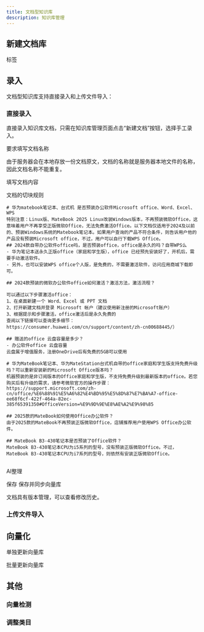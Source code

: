---
title: 文档型知识库
description: 知识库管理
---

## 新建文档库
标签

## 录入

文档型知识库支持直接录入和上传文件导入：

### 直接录入

直接录入知识库文档，只需在知识库管理页面点击“新建文档”按钮，选择手工录入。

要求填写文档名称

由于服务器会在本地存放一份文档原文，文档的名称就是服务器本地文件的名称，因此文档名称不能重复。


填写文档内容

文档的切块规则
```
# 华为matebook笔记本、台式机 是否预装办公软件Microsoft office、Word、Excel、WPS
特别注意：Linux版、MateBook 2025 Linux改装Windows版本，不再预装微软Office，这意味着用户不再享受正版微软Office，无法免费激活Office。以下文档仅适用于2024及以前的、预装Windows系统的Matebook笔记本。如果用户查询的产品不符合条件，则告诉用户他的产品没有预装Microsoft office，不过，用户可以自行下载WPS Office。
## 2024款自带办公软件office吗，是否预装office，office是永久的吗？自带WPS么
- 华为笔记本送永久正版office（家庭和学生版），office 已经预先安装好了，开机后，需要手动激活软件。
- 另外，也可以安装WPS office个人版，是免费的，不需要激活软件，访问应用商城下载即可。

## 2024款预装的微软办公软件office如何激活？激活方法，激活流程？

可以通过以下步骤激活office：
1、在桌面新建一个 Word、Excel 或 PPT 文档
2、打开新建文档并登录 Microsoft 帐户（建议使用新注册的Microsoft账户）
3、根据提示和步骤激活，office激活后是永久免费的
查阅以下链接可以查询更多细节：https://consumer.huawei.com/cn/support/content/zh-cn00688445/）

## 赠送的office 云盘容量是多少？
- 办公软件office 云盘容量
云盘属于增值服务，注册OneDrive后有免费的5GB可以使用

# 华为MateBook笔记本、华为MateStation台式机自带的office家庭和学生版支持免费升级吗？可以重新安装新的Microsoft Office版本吗？
机器预装的是非订阅版本的Office家庭和学生版，不支持免费升级到最新版本的office。若您购买后有升级的需求，请参考微软官方的操作步骤：
https://support.microsoft.com/zh-cn/office/%E6%88%91%E5%A6%82%E4%BD%95%E5%8D%87%E7%BA%A7-office-ee68f6cf-422f-464a-82ec-385f65391350#OfficeVersion=%E9%9D%9E%E8%AE%A2%E9%98%85

## 2025款的MateBook如何使用Office办公软件？
由于2025款的MateBook不再预装正版微软Office，店铺推荐用户使用WPS Office办公软件。

## MateBook B3-430笔记本是否预装了Office软件？
MateBook B3-430笔记本CPU为i5系列的型号，没有预装正版微软Office。不过，MateBook B3-430笔记本CPU为i7系列的型号，则依然有安装正版微软Office。


```

AI整理




保存 保存并同步向量库

文档具有版本管理，可以查看修改历史。

### 上传文件导入


## 向量化

单独更新向量库

批量更新向量库

## 其他
### 向量检测

### 调整类目
